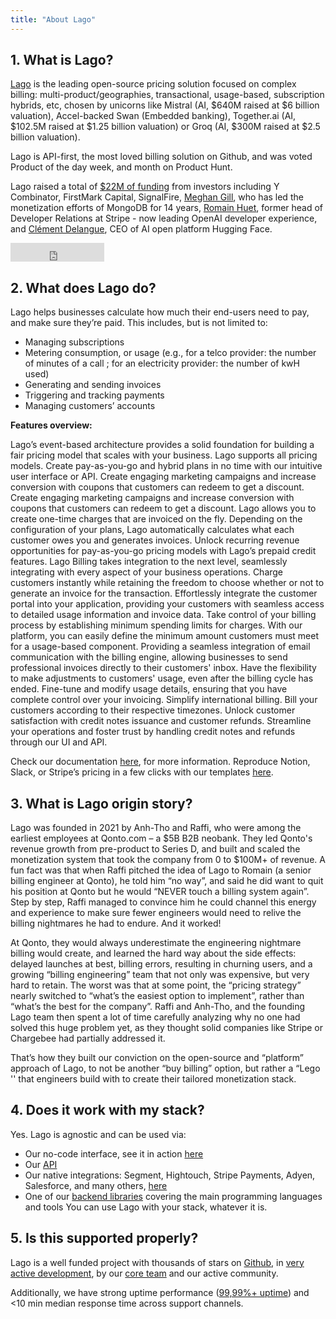 ```yaml
---
title: "About Lago"
---
```


## 1. What is Lago?

[Lago](https://www.getlago.com/) is the leading open-source pricing solution focused on complex billing: multi-product/geographies, transactional, usage-based, subscription hybrids, etc, chosen by unicorns like Mistral (AI, \$640M raised at \$6 billion valuation), Accel-backed Swan (Embedded banking), Together.ai (AI, \$102.5M raised at \$1.25 billion valuation) or Groq (AI, \$300M raised at \$2.5 billion valuation).

Lago is API-first, the most loved billing solution on Github, and was voted Product of the day week, and month on Product Hunt.

Lago raised a total of [$22M of funding](https://techcrunch.com/2024/03/14/lago-a-paris-based-open-source-billing-platform-banks-22m/) from investors including Y Combinator, FirstMark Capital, SignalFire, [Meghan Gill](https://www.linkedin.com/in/meghanpgill/), who has led the monetization efforts of MongoDB for 14 years, [Romain Huet](https://www.linkedin.com/in/romainhuet/), former head of Developer Relations at Stripe - now leading OpenAI developer experience, and [Clément Delangue](https://www.linkedin.com/in/clementdelangue/), CEO of AI open platform Hugging Face.

<iframe
  src="https://ghbtns.com/github-btn.html?user=getlago&amp;repo=lago&amp;type=star&amp;count=true&amp;size=large"
  frameborder="0"
  scrolling="0"
  width="150"
  height="30"
  title="GitHub"
></iframe>

## 2. What does Lago do?

Lago helps businesses calculate how much their end-users need to pay, and make sure they’re paid.
This includes, but is not limited to:

- Managing subscriptions
- Metering consumption, or usage (e.g., for a telco provider: the number of minutes of a call ; for an electricity provider: the number of kwH used)
- Generating and sending invoices
- Triggering and tracking payments
- Managing customers’ accounts

**Features overview:**

<CardGroup cols={2}>
  <Card
    title="Real-time usage metering"
    href="https://www.getlago.com/products/metering"
  >
    Lago’s event-based architecture provides a solid foundation for building a
    fair pricing model that scales with your business.
  </Card>
  <Card
    title="Flexible plan configuration"
    href="https://www.getlago.com/products/plans"
  >
    Lago supports all pricing models. Create pay-as-you-go and hybrid plans in
    no time with our intuitive user interface or API.
  </Card>
  <Card
    title="Coupons and discounts"
    href="https://www.getlago.com/products/coupons"
  >
    Create engaging marketing campaigns and increase conversion with coupons
    that customers can redeem to get a discount.
  </Card>
  <Card
    title="Coupons and discounts"
    href="https://www.getlago.com/products/coupons"
  >
    Create engaging marketing campaigns and increase conversion with coupons
    that customers can redeem to get a discount.
  </Card>
  <Card
    title="Add-ons and one-off invoices"
    href="https://www.getlago.com/products/add-on"
  >
    Lago allows you to create one-time charges that are invoiced on the fly.
  </Card>
  <Card
    title="Invoices generation"
    href="https://www.getlago.com/products/invoicing"
  >
    Depending on the configuration of your plans, Lago automatically calculates
    what each customer owes you and generates invoices.
  </Card>
  <Card
    title="Prepaid credits"
    href="https://www.getlago.com/products/prepaid-credits"
  >
    Unlock recurring revenue opportunities for pay-as-you-go pricing models with
    Lago’s prepaid credit features.
  </Card>
  <Card title="Integrations" href="https://www.getlago.com/integrations">
    Lago Billing takes integration to the next level, seamlessly integrating
    with every aspect of your business operations.
  </Card>
  <Card
    title="Instant charges"
    href="https://www.getlago.com/premium-features/instant-charges"
  >
    Charge customers instantly while retaining the freedom to choose whether or
    not to generate an invoice for the transaction.
  </Card>
  <Card
    title="Customer portal"
    href="https://www.getlago.com/premium-features/customer-portal"
  >
    Effortlessly integrate the customer portal into your application, providing
    your customers with seamless access to detailed usage information and
    invoice data.
  </Card>
  <Card
    title="Spending minimums"
    href="https://www.getlago.com/premium-features/spending-minimum"
  >
    Take control of your billing process by establishing minimum spending limits
    for charges. With our platform, you can easily define the minimum amount
    customers must meet for a usage-based component.
  </Card>
  <Card
    title="Email invoices"
    href="https://www.getlago.com/premium-features/email-invoices"
  >
    Providing a seamless integration of email communication with the billing
    engine, allowing businesses to send professional invoices directly to their
    customers' inbox.
  </Card>
  <Card
    title="Grace periods"
    href="https://www.getlago.com/premium-features/grace-periods"
  >
    Have the flexibility to make adjustments to customers' usage, even after the
    billing cycle has ended. Fine-tune and modify usage details, ensuring that
    you have complete control over your invoicing.
  </Card>
  <Card
    title="Billing timezones"
    href="https://www.getlago.com/premium-features/timezones"
  >
    Simplify international billing. Bill your customers according to their
    respective timezones.
  </Card>
  <Card
    title="Credit notes and refunds"
    href="https://www.getlago.com/premium-features/credit-notes-refunds"
  >
    Unlock customer satisfaction with credit notes issuance and customer
    refunds. Streamline your operations and foster trust by handling credit
    notes and refunds through our UI and API.
  </Card>
</CardGroup>

Check our documentation [here](https://docs.getlago.com/guide/introduction/welcome-to-lago), for more information.
Reproduce Notion, Slack, or Stripe’s pricing in a few clicks with our templates [here](https://www.getlago.com/resources/templates/all).

## 3. What is Lago origin story?

Lago was founded in 2021 by Anh-Tho and Raffi, who were among the earliest employees at Qonto.com – a \$5B B2B neobank. They led Qonto's revenue growth from pre-product to Series D, and built and scaled the monetization system that took the company from 0 to $100M+ of revenue.
A fun fact was that when Raffi pitched the idea of Lago to Romain (a senior billing engineer at Qonto), he told him “no way”, and said he did want to quit his position at Qonto but he would “NEVER touch a billing system again”.
Step by step, Raffi managed to convince him he could channel this energy and experience to make sure fewer engineers would need to relive the billing nightmares he had to endure. And it worked!

At Qonto, they would always underestimate the engineering nightmare billing would create, and learned the hard way about the side effects: delayed launches at best, billing errors, resulting in churning users, and a growing “billing engineering” team that not only was expensive, but very hard to retain. The worst was that at some point, the “pricing strategy” nearly switched to “what’s the easiest option to implement”, rather than “what’s the best for the company”.
Raffi and Anh-Tho, and the founding Lago team then spent a lot of time carefully analyzing why no one had solved this huge problem yet, as they thought solid companies like Stripe or Chargebee had partially addressed it.

That’s how they built our conviction on the open-source and “platform” approach of Lago, to not be another “buy billing” option, but rather a “Lego '' that engineers build with to create their tailored monetization stack.

## 4. Does it work with my stack?

Yes. Lago is agnostic and can be used via:

- Our no-code interface, see it in action [here](https://youtu.be/dXnoMRetsr4)
- Our [API](https://doc.getlago.com/api-reference/intro)
- Our native integrations: Segment, Hightouch, Stripe Payments, Adyen, Salesforce, and many others, [here](https://www.getlago.com/integrations)
- One of our [backend libraries](https://doc.getlago.com/api-reference/intro) covering the main programming languages and tools
  You can use Lago with your stack, whatever it is.

## 5. Is this supported properly?

Lago is a well funded project with thousands of stars on [Github](https://github.com/getlago/lago), in [very active development](https://github.com/getlago/lago-api/graphs/commit-activity), by our [core team](https://www.getlago.com/about-us) and our active community.

Additionally, we have strong uptime performance ([99,99%+ uptime](https://status.getlago.com/uptime/klj713fz3fcy)) and \<10 min median response time across support channels.
